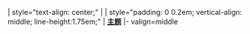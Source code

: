 | style="text-align: center;" | {{Portal/Images|1={{{1}}}}}
| style="padding: 0 0.2em; vertical-align: middle; line-height:1.75em;" | '''[[Portal:{{{1}}}|{{{1}}}主题]]'''
|- valign=middle